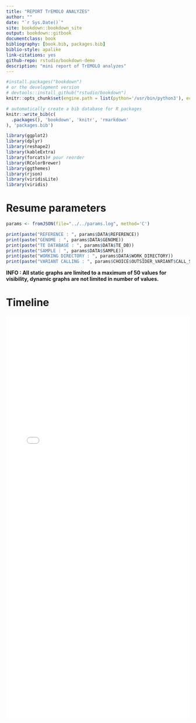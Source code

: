 ```yaml
--- 
title: "REPORT TrEMOLO ANALYZES"
author: ""
date: "`r Sys.Date()`"
site: bookdown::bookdown_site
output: bookdown::gitbook
documentclass: book
bibliography: [book.bib, packages.bib]
biblio-style: apalike
link-citations: yes
github-repo: rstudio/bookdown-demo
description: "mini report of TrEMOLO analyzes"
---
```



```r
#install.packages("bookdown")
# or the development version
# devtools::install_github("rstudio/bookdown")
knitr::opts_chunk$set(engine.path = list(python='/usr/bin/python3'), echo=FALSE, message=FALSE, cache=FALSE, include=TRUE, results=FALSE, eval=TRUE)
```

```r
# automatically create a bib database for R packages
knitr::write_bib(c(
  .packages(), 'bookdown', 'knitr', 'rmarkdown'
), 'packages.bib')
```

```r

library(ggplot2)
library(dplyr)
library(reshape2)
library(kableExtra)
library(forcats)# pour reorder
library(RColorBrewer)
library(ggthemes)
library(rjson)
library(viridisLite)
library(viridis)

```

# Resume parameters


```r

params <- fromJSON(file="../../params.log", method='C')

print(paste("REFERENCE : ", params$DATA$REFERENCE))
print(paste("GENOME : ", params$DATA$GENOME))
print(paste("TE DATABASE : ", params$DATA$TE_DB))
print(paste("SAMPLE : ", params$DATA$SAMPLE))
print(paste("WORKING DIRECTORY : ", params$DATA$WORK_DIRECTORY))
print(paste("VARIANT CALLING : ", params$CHOICE$OUTSIDER_VARIANT$CALL_SV))

```


<!-- ## TE ANALYZES
 -->
**INFO : All static graphs are limited to a maximum of 50 values for visibility, dynamic graphs are not limited in number of values.**

# Timeline

<iframe src="lib/timeline.html" style="width: 100%; height: 1100px; border: none; overflow: hidden;"></iframe>

